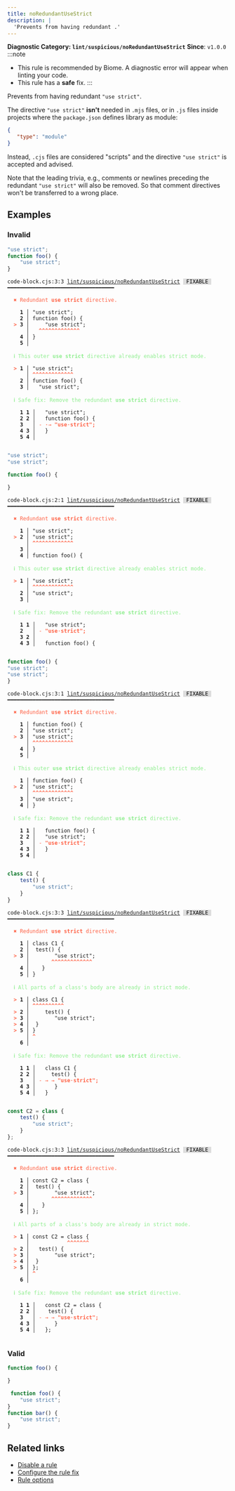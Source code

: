 ```yaml
---
title: noRedundantUseStrict
description: |
  'Prevents from having redundant .'
---
```


**Diagnostic Category: `lint/suspicious/noRedundantUseStrict`**
<Tabs>
<TabItem label="JavaScript (and super languages)" icon="seti:javascript">
**Since**: `v1.0.0`
:::note
- This rule is recommended by Biome. A diagnostic error will appear when linting your code.
- This rule has a **safe** fix.
:::

Prevents from having redundant `"use strict"`.

The directive `"use strict"` **isn't** needed in `.mjs` files, or in `.js` files inside projects where the `package.json` defines library as module:

```json
{
   "type": "module"
}
```

Instead, `.cjs` files are considered "scripts" and the directive `"use strict"` is accepted and advised.

Note that the leading trivia, e.g., comments or newlines preceding
the redundant `"use strict"` will also be removed. So that comment
directives won't be transferred to a wrong place.

## Examples

### Invalid

```cjs
"use strict";
function foo() {
 	"use strict";
}
```

<pre class="language-text"><code class="language-text">code-block.cjs:3:3 <a href="https://biomejs.dev/linter/rules/no-redundant-use-strict">lint/suspicious/noRedundantUseStrict</a> <span style="color: #000; background-color: #ddd;"> FIXABLE </span> ━━━━━━━━━━━━━━━━━━━━━━━━━━━━━━━━━━<br /><br /><strong><span style="color: Tomato;">  </span></strong><strong><span style="color: Tomato;">✖</span></strong> <span style="color: Tomato;">Redundant </span><span style="color: Tomato;"><strong>use strict</strong></span><span style="color: Tomato;"> directive.</span><br />  <br />    <strong>1 │ </strong>&quot;use strict&quot;;<br />    <strong>2 │ </strong>function foo() &#123;<br /><strong><span style="color: Tomato;">  </span></strong><strong><span style="color: Tomato;">&gt;</span></strong> <strong>3 │ </strong> 	&quot;use strict&quot;;<br />   <strong>   │ </strong> 	<strong><span style="color: Tomato;">^</span></strong><strong><span style="color: Tomato;">^</span></strong><strong><span style="color: Tomato;">^</span></strong><strong><span style="color: Tomato;">^</span></strong><strong><span style="color: Tomato;">^</span></strong><strong><span style="color: Tomato;">^</span></strong><strong><span style="color: Tomato;">^</span></strong><strong><span style="color: Tomato;">^</span></strong><strong><span style="color: Tomato;">^</span></strong><strong><span style="color: Tomato;">^</span></strong><strong><span style="color: Tomato;">^</span></strong><strong><span style="color: Tomato;">^</span></strong><strong><span style="color: Tomato;">^</span></strong><br />    <strong>4 │ </strong>&#125;<br />    <strong>5 │ </strong><br />  <br /><strong><span style="color: lightgreen;">  </span></strong><strong><span style="color: lightgreen;">ℹ</span></strong> <span style="color: lightgreen;">This outer </span><span style="color: lightgreen;"><strong>use strict</strong></span><span style="color: lightgreen;"> directive already enables strict mode.</span><br />  <br /><strong><span style="color: Tomato;">  </span></strong><strong><span style="color: Tomato;">&gt;</span></strong> <strong>1 │ </strong>&quot;use strict&quot;;<br />   <strong>   │ </strong><strong><span style="color: Tomato;">^</span></strong><strong><span style="color: Tomato;">^</span></strong><strong><span style="color: Tomato;">^</span></strong><strong><span style="color: Tomato;">^</span></strong><strong><span style="color: Tomato;">^</span></strong><strong><span style="color: Tomato;">^</span></strong><strong><span style="color: Tomato;">^</span></strong><strong><span style="color: Tomato;">^</span></strong><strong><span style="color: Tomato;">^</span></strong><strong><span style="color: Tomato;">^</span></strong><strong><span style="color: Tomato;">^</span></strong><strong><span style="color: Tomato;">^</span></strong><strong><span style="color: Tomato;">^</span></strong><br />    <strong>2 │ </strong>function foo() &#123;<br />    <strong>3 │ </strong> 	&quot;use strict&quot;;<br />  <br /><strong><span style="color: lightgreen;">  </span></strong><strong><span style="color: lightgreen;">ℹ</span></strong> <span style="color: lightgreen;">Safe fix</span><span style="color: lightgreen;">: </span><span style="color: lightgreen;">Remove the redundant </span><span style="color: lightgreen;"><strong>use strict</strong></span><span style="color: lightgreen;"> directive.</span><br />  <br />    <strong>1</strong> <strong>1</strong><strong> │ </strong>  &quot;use strict&quot;;<br />    <strong>2</strong> <strong>2</strong><strong> │ </strong>  function foo() &#123;<br />    <strong>3</strong>  <strong> │ </strong><span style="color: Tomato;">-</span> <span style="color: Tomato;"><span style="opacity: 0.8;"><strong>·</strong></span></span><span style="color: Tomato;"><span style="opacity: 0.8;"><strong>→ </strong></span></span><span style="color: Tomato;"><strong>&quot;</strong></span><span style="color: Tomato;"><strong>u</strong></span><span style="color: Tomato;"><strong>s</strong></span><span style="color: Tomato;"><strong>e</strong></span><span style="color: Tomato;"><span style="opacity: 0.8;"><strong>·</strong></span></span><span style="color: Tomato;"><strong>s</strong></span><span style="color: Tomato;"><strong>t</strong></span><span style="color: Tomato;"><strong>r</strong></span><span style="color: Tomato;"><strong>i</strong></span><span style="color: Tomato;"><strong>c</strong></span><span style="color: Tomato;"><strong>t</strong></span><span style="color: Tomato;"><strong>&quot;</strong></span><span style="color: Tomato;"><strong>;</strong></span><br />    <strong>4</strong> <strong>3</strong><strong> │ </strong>  &#125;<br />    <strong>5</strong> <strong>4</strong><strong> │ </strong>  <br />  <br /></code></pre>

```cjs
"use strict";
"use strict";

function foo() {

}
```

<pre class="language-text"><code class="language-text">code-block.cjs:2:1 <a href="https://biomejs.dev/linter/rules/no-redundant-use-strict">lint/suspicious/noRedundantUseStrict</a> <span style="color: #000; background-color: #ddd;"> FIXABLE </span> ━━━━━━━━━━━━━━━━━━━━━━━━━━━━━━━━━━<br /><br /><strong><span style="color: Tomato;">  </span></strong><strong><span style="color: Tomato;">✖</span></strong> <span style="color: Tomato;">Redundant </span><span style="color: Tomato;"><strong>use strict</strong></span><span style="color: Tomato;"> directive.</span><br />  <br />    <strong>1 │ </strong>&quot;use strict&quot;;<br /><strong><span style="color: Tomato;">  </span></strong><strong><span style="color: Tomato;">&gt;</span></strong> <strong>2 │ </strong>&quot;use strict&quot;;<br />   <strong>   │ </strong><strong><span style="color: Tomato;">^</span></strong><strong><span style="color: Tomato;">^</span></strong><strong><span style="color: Tomato;">^</span></strong><strong><span style="color: Tomato;">^</span></strong><strong><span style="color: Tomato;">^</span></strong><strong><span style="color: Tomato;">^</span></strong><strong><span style="color: Tomato;">^</span></strong><strong><span style="color: Tomato;">^</span></strong><strong><span style="color: Tomato;">^</span></strong><strong><span style="color: Tomato;">^</span></strong><strong><span style="color: Tomato;">^</span></strong><strong><span style="color: Tomato;">^</span></strong><strong><span style="color: Tomato;">^</span></strong><br />    <strong>3 │ </strong><br />    <strong>4 │ </strong>function foo() &#123;<br />  <br /><strong><span style="color: lightgreen;">  </span></strong><strong><span style="color: lightgreen;">ℹ</span></strong> <span style="color: lightgreen;">This outer </span><span style="color: lightgreen;"><strong>use strict</strong></span><span style="color: lightgreen;"> directive already enables strict mode.</span><br />  <br /><strong><span style="color: Tomato;">  </span></strong><strong><span style="color: Tomato;">&gt;</span></strong> <strong>1 │ </strong>&quot;use strict&quot;;<br />   <strong>   │ </strong><strong><span style="color: Tomato;">^</span></strong><strong><span style="color: Tomato;">^</span></strong><strong><span style="color: Tomato;">^</span></strong><strong><span style="color: Tomato;">^</span></strong><strong><span style="color: Tomato;">^</span></strong><strong><span style="color: Tomato;">^</span></strong><strong><span style="color: Tomato;">^</span></strong><strong><span style="color: Tomato;">^</span></strong><strong><span style="color: Tomato;">^</span></strong><strong><span style="color: Tomato;">^</span></strong><strong><span style="color: Tomato;">^</span></strong><strong><span style="color: Tomato;">^</span></strong><strong><span style="color: Tomato;">^</span></strong><br />    <strong>2 │ </strong>&quot;use strict&quot;;<br />    <strong>3 │ </strong><br />  <br /><strong><span style="color: lightgreen;">  </span></strong><strong><span style="color: lightgreen;">ℹ</span></strong> <span style="color: lightgreen;">Safe fix</span><span style="color: lightgreen;">: </span><span style="color: lightgreen;">Remove the redundant </span><span style="color: lightgreen;"><strong>use strict</strong></span><span style="color: lightgreen;"> directive.</span><br />  <br />    <strong>1</strong> <strong>1</strong><strong> │ </strong>  &quot;use strict&quot;;<br />    <strong>2</strong>  <strong> │ </strong><span style="color: Tomato;">-</span> <span style="color: Tomato;"><strong>&quot;</strong></span><span style="color: Tomato;"><strong>u</strong></span><span style="color: Tomato;"><strong>s</strong></span><span style="color: Tomato;"><strong>e</strong></span><span style="color: Tomato;"><span style="opacity: 0.8;"><strong>·</strong></span></span><span style="color: Tomato;"><strong>s</strong></span><span style="color: Tomato;"><strong>t</strong></span><span style="color: Tomato;"><strong>r</strong></span><span style="color: Tomato;"><strong>i</strong></span><span style="color: Tomato;"><strong>c</strong></span><span style="color: Tomato;"><strong>t</strong></span><span style="color: Tomato;"><strong>&quot;</strong></span><span style="color: Tomato;"><strong>;</strong></span><br />    <strong>3</strong> <strong>2</strong><strong> │ </strong>  <br />    <strong>4</strong> <strong>3</strong><strong> │ </strong>  function foo() &#123;<br />  <br /></code></pre>

```cjs
function foo() {
"use strict";
"use strict";
}
```

<pre class="language-text"><code class="language-text">code-block.cjs:3:1 <a href="https://biomejs.dev/linter/rules/no-redundant-use-strict">lint/suspicious/noRedundantUseStrict</a> <span style="color: #000; background-color: #ddd;"> FIXABLE </span> ━━━━━━━━━━━━━━━━━━━━━━━━━━━━━━━━━━<br /><br /><strong><span style="color: Tomato;">  </span></strong><strong><span style="color: Tomato;">✖</span></strong> <span style="color: Tomato;">Redundant </span><span style="color: Tomato;"><strong>use strict</strong></span><span style="color: Tomato;"> directive.</span><br />  <br />    <strong>1 │ </strong>function foo() &#123;<br />    <strong>2 │ </strong>&quot;use strict&quot;;<br /><strong><span style="color: Tomato;">  </span></strong><strong><span style="color: Tomato;">&gt;</span></strong> <strong>3 │ </strong>&quot;use strict&quot;;<br />   <strong>   │ </strong><strong><span style="color: Tomato;">^</span></strong><strong><span style="color: Tomato;">^</span></strong><strong><span style="color: Tomato;">^</span></strong><strong><span style="color: Tomato;">^</span></strong><strong><span style="color: Tomato;">^</span></strong><strong><span style="color: Tomato;">^</span></strong><strong><span style="color: Tomato;">^</span></strong><strong><span style="color: Tomato;">^</span></strong><strong><span style="color: Tomato;">^</span></strong><strong><span style="color: Tomato;">^</span></strong><strong><span style="color: Tomato;">^</span></strong><strong><span style="color: Tomato;">^</span></strong><strong><span style="color: Tomato;">^</span></strong><br />    <strong>4 │ </strong>&#125;<br />    <strong>5 │ </strong><br />  <br /><strong><span style="color: lightgreen;">  </span></strong><strong><span style="color: lightgreen;">ℹ</span></strong> <span style="color: lightgreen;">This outer </span><span style="color: lightgreen;"><strong>use strict</strong></span><span style="color: lightgreen;"> directive already enables strict mode.</span><br />  <br />    <strong>1 │ </strong>function foo() &#123;<br /><strong><span style="color: Tomato;">  </span></strong><strong><span style="color: Tomato;">&gt;</span></strong> <strong>2 │ </strong>&quot;use strict&quot;;<br />   <strong>   │ </strong><strong><span style="color: Tomato;">^</span></strong><strong><span style="color: Tomato;">^</span></strong><strong><span style="color: Tomato;">^</span></strong><strong><span style="color: Tomato;">^</span></strong><strong><span style="color: Tomato;">^</span></strong><strong><span style="color: Tomato;">^</span></strong><strong><span style="color: Tomato;">^</span></strong><strong><span style="color: Tomato;">^</span></strong><strong><span style="color: Tomato;">^</span></strong><strong><span style="color: Tomato;">^</span></strong><strong><span style="color: Tomato;">^</span></strong><strong><span style="color: Tomato;">^</span></strong><strong><span style="color: Tomato;">^</span></strong><br />    <strong>3 │ </strong>&quot;use strict&quot;;<br />    <strong>4 │ </strong>&#125;<br />  <br /><strong><span style="color: lightgreen;">  </span></strong><strong><span style="color: lightgreen;">ℹ</span></strong> <span style="color: lightgreen;">Safe fix</span><span style="color: lightgreen;">: </span><span style="color: lightgreen;">Remove the redundant </span><span style="color: lightgreen;"><strong>use strict</strong></span><span style="color: lightgreen;"> directive.</span><br />  <br />    <strong>1</strong> <strong>1</strong><strong> │ </strong>  function foo() &#123;<br />    <strong>2</strong> <strong>2</strong><strong> │ </strong>  &quot;use strict&quot;;<br />    <strong>3</strong>  <strong> │ </strong><span style="color: Tomato;">-</span> <span style="color: Tomato;"><strong>&quot;</strong></span><span style="color: Tomato;"><strong>u</strong></span><span style="color: Tomato;"><strong>s</strong></span><span style="color: Tomato;"><strong>e</strong></span><span style="color: Tomato;"><span style="opacity: 0.8;"><strong>·</strong></span></span><span style="color: Tomato;"><strong>s</strong></span><span style="color: Tomato;"><strong>t</strong></span><span style="color: Tomato;"><strong>r</strong></span><span style="color: Tomato;"><strong>i</strong></span><span style="color: Tomato;"><strong>c</strong></span><span style="color: Tomato;"><strong>t</strong></span><span style="color: Tomato;"><strong>&quot;</strong></span><span style="color: Tomato;"><strong>;</strong></span><br />    <strong>4</strong> <strong>3</strong><strong> │ </strong>  &#125;<br />    <strong>5</strong> <strong>4</strong><strong> │ </strong>  <br />  <br /></code></pre>

```cjs
class C1 {
	test() {
		"use strict";
	}
}
```

<pre class="language-text"><code class="language-text">code-block.cjs:3:3 <a href="https://biomejs.dev/linter/rules/no-redundant-use-strict">lint/suspicious/noRedundantUseStrict</a> <span style="color: #000; background-color: #ddd;"> FIXABLE </span> ━━━━━━━━━━━━━━━━━━━━━━━━━━━━━━━━━━<br /><br /><strong><span style="color: Tomato;">  </span></strong><strong><span style="color: Tomato;">✖</span></strong> <span style="color: Tomato;">Redundant </span><span style="color: Tomato;"><strong>use strict</strong></span><span style="color: Tomato;"> directive.</span><br />  <br />    <strong>1 │ </strong>class C1 &#123;<br />    <strong>2 │ </strong>	test() &#123;<br /><strong><span style="color: Tomato;">  </span></strong><strong><span style="color: Tomato;">&gt;</span></strong> <strong>3 │ </strong>		&quot;use strict&quot;;<br />   <strong>   │ </strong>		<strong><span style="color: Tomato;">^</span></strong><strong><span style="color: Tomato;">^</span></strong><strong><span style="color: Tomato;">^</span></strong><strong><span style="color: Tomato;">^</span></strong><strong><span style="color: Tomato;">^</span></strong><strong><span style="color: Tomato;">^</span></strong><strong><span style="color: Tomato;">^</span></strong><strong><span style="color: Tomato;">^</span></strong><strong><span style="color: Tomato;">^</span></strong><strong><span style="color: Tomato;">^</span></strong><strong><span style="color: Tomato;">^</span></strong><strong><span style="color: Tomato;">^</span></strong><strong><span style="color: Tomato;">^</span></strong><br />    <strong>4 │ </strong>	&#125;<br />    <strong>5 │ </strong>&#125;<br />  <br /><strong><span style="color: lightgreen;">  </span></strong><strong><span style="color: lightgreen;">ℹ</span></strong> <span style="color: lightgreen;">All parts of a class's body are already in strict mode.</span><br />  <br /><strong><span style="color: Tomato;">  </span></strong><strong><span style="color: Tomato;">&gt;</span></strong> <strong>1 │ </strong>class C1 &#123;<br />   <strong>   │ </strong><strong><span style="color: Tomato;">^</span></strong><strong><span style="color: Tomato;">^</span></strong><strong><span style="color: Tomato;">^</span></strong><strong><span style="color: Tomato;">^</span></strong><strong><span style="color: Tomato;">^</span></strong><strong><span style="color: Tomato;">^</span></strong><strong><span style="color: Tomato;">^</span></strong><strong><span style="color: Tomato;">^</span></strong><strong><span style="color: Tomato;">^</span></strong><strong><span style="color: Tomato;">^</span></strong><br /><strong><span style="color: Tomato;">  </span></strong><strong><span style="color: Tomato;">&gt;</span></strong> <strong>2 │ </strong>	test() &#123;<br /><strong><span style="color: Tomato;">  </span></strong><strong><span style="color: Tomato;">&gt;</span></strong> <strong>3 │ </strong>		&quot;use strict&quot;;<br /><strong><span style="color: Tomato;">  </span></strong><strong><span style="color: Tomato;">&gt;</span></strong> <strong>4 │ </strong>	&#125;<br /><strong><span style="color: Tomato;">  </span></strong><strong><span style="color: Tomato;">&gt;</span></strong> <strong>5 │ </strong>&#125;<br />   <strong>   │ </strong><strong><span style="color: Tomato;">^</span></strong><br />    <strong>6 │ </strong><br />  <br /><strong><span style="color: lightgreen;">  </span></strong><strong><span style="color: lightgreen;">ℹ</span></strong> <span style="color: lightgreen;">Safe fix</span><span style="color: lightgreen;">: </span><span style="color: lightgreen;">Remove the redundant </span><span style="color: lightgreen;"><strong>use strict</strong></span><span style="color: lightgreen;"> directive.</span><br />  <br />    <strong>1</strong> <strong>1</strong><strong> │ </strong>  class C1 &#123;<br />    <strong>2</strong> <strong>2</strong><strong> │ </strong>  	test() &#123;<br />    <strong>3</strong>  <strong> │ </strong><span style="color: Tomato;">-</span> <span style="color: Tomato;"><span style="opacity: 0.8;"><strong>→ </strong></span></span><span style="color: Tomato;"><span style="opacity: 0.8;"><strong>→ </strong></span></span><span style="color: Tomato;"><strong>&quot;</strong></span><span style="color: Tomato;"><strong>u</strong></span><span style="color: Tomato;"><strong>s</strong></span><span style="color: Tomato;"><strong>e</strong></span><span style="color: Tomato;"><span style="opacity: 0.8;"><strong>·</strong></span></span><span style="color: Tomato;"><strong>s</strong></span><span style="color: Tomato;"><strong>t</strong></span><span style="color: Tomato;"><strong>r</strong></span><span style="color: Tomato;"><strong>i</strong></span><span style="color: Tomato;"><strong>c</strong></span><span style="color: Tomato;"><strong>t</strong></span><span style="color: Tomato;"><strong>&quot;</strong></span><span style="color: Tomato;"><strong>;</strong></span><br />    <strong>4</strong> <strong>3</strong><strong> │ </strong>  	&#125;<br />    <strong>5</strong> <strong>4</strong><strong> │ </strong>  &#125;<br />  <br /></code></pre>

```cjs
const C2 = class {
	test() {
		"use strict";
	}
};

```

<pre class="language-text"><code class="language-text">code-block.cjs:3:3 <a href="https://biomejs.dev/linter/rules/no-redundant-use-strict">lint/suspicious/noRedundantUseStrict</a> <span style="color: #000; background-color: #ddd;"> FIXABLE </span> ━━━━━━━━━━━━━━━━━━━━━━━━━━━━━━━━━━<br /><br /><strong><span style="color: Tomato;">  </span></strong><strong><span style="color: Tomato;">✖</span></strong> <span style="color: Tomato;">Redundant </span><span style="color: Tomato;"><strong>use strict</strong></span><span style="color: Tomato;"> directive.</span><br />  <br />    <strong>1 │ </strong>const C2 = class &#123;<br />    <strong>2 │ </strong>	test() &#123;<br /><strong><span style="color: Tomato;">  </span></strong><strong><span style="color: Tomato;">&gt;</span></strong> <strong>3 │ </strong>		&quot;use strict&quot;;<br />   <strong>   │ </strong>		<strong><span style="color: Tomato;">^</span></strong><strong><span style="color: Tomato;">^</span></strong><strong><span style="color: Tomato;">^</span></strong><strong><span style="color: Tomato;">^</span></strong><strong><span style="color: Tomato;">^</span></strong><strong><span style="color: Tomato;">^</span></strong><strong><span style="color: Tomato;">^</span></strong><strong><span style="color: Tomato;">^</span></strong><strong><span style="color: Tomato;">^</span></strong><strong><span style="color: Tomato;">^</span></strong><strong><span style="color: Tomato;">^</span></strong><strong><span style="color: Tomato;">^</span></strong><strong><span style="color: Tomato;">^</span></strong><br />    <strong>4 │ </strong>	&#125;<br />    <strong>5 │ </strong>&#125;;<br />  <br /><strong><span style="color: lightgreen;">  </span></strong><strong><span style="color: lightgreen;">ℹ</span></strong> <span style="color: lightgreen;">All parts of a class's body are already in strict mode.</span><br />  <br /><strong><span style="color: Tomato;">  </span></strong><strong><span style="color: Tomato;">&gt;</span></strong> <strong>1 │ </strong>const C2 = class &#123;<br />   <strong>   │ </strong>           <strong><span style="color: Tomato;">^</span></strong><strong><span style="color: Tomato;">^</span></strong><strong><span style="color: Tomato;">^</span></strong><strong><span style="color: Tomato;">^</span></strong><strong><span style="color: Tomato;">^</span></strong><strong><span style="color: Tomato;">^</span></strong><strong><span style="color: Tomato;">^</span></strong><br /><strong><span style="color: Tomato;">  </span></strong><strong><span style="color: Tomato;">&gt;</span></strong> <strong>2 │ </strong>	test() &#123;<br /><strong><span style="color: Tomato;">  </span></strong><strong><span style="color: Tomato;">&gt;</span></strong> <strong>3 │ </strong>		&quot;use strict&quot;;<br /><strong><span style="color: Tomato;">  </span></strong><strong><span style="color: Tomato;">&gt;</span></strong> <strong>4 │ </strong>	&#125;<br /><strong><span style="color: Tomato;">  </span></strong><strong><span style="color: Tomato;">&gt;</span></strong> <strong>5 │ </strong>&#125;;<br />   <strong>   │ </strong><strong><span style="color: Tomato;">^</span></strong><br />    <strong>6 │ </strong><br />  <br /><strong><span style="color: lightgreen;">  </span></strong><strong><span style="color: lightgreen;">ℹ</span></strong> <span style="color: lightgreen;">Safe fix</span><span style="color: lightgreen;">: </span><span style="color: lightgreen;">Remove the redundant </span><span style="color: lightgreen;"><strong>use strict</strong></span><span style="color: lightgreen;"> directive.</span><br />  <br />    <strong>1</strong> <strong>1</strong><strong> │ </strong>  const C2 = class &#123;<br />    <strong>2</strong> <strong>2</strong><strong> │ </strong>  	test() &#123;<br />    <strong>3</strong>  <strong> │ </strong><span style="color: Tomato;">-</span> <span style="color: Tomato;"><span style="opacity: 0.8;"><strong>→ </strong></span></span><span style="color: Tomato;"><span style="opacity: 0.8;"><strong>→ </strong></span></span><span style="color: Tomato;"><strong>&quot;</strong></span><span style="color: Tomato;"><strong>u</strong></span><span style="color: Tomato;"><strong>s</strong></span><span style="color: Tomato;"><strong>e</strong></span><span style="color: Tomato;"><span style="opacity: 0.8;"><strong>·</strong></span></span><span style="color: Tomato;"><strong>s</strong></span><span style="color: Tomato;"><strong>t</strong></span><span style="color: Tomato;"><strong>r</strong></span><span style="color: Tomato;"><strong>i</strong></span><span style="color: Tomato;"><strong>c</strong></span><span style="color: Tomato;"><strong>t</strong></span><span style="color: Tomato;"><strong>&quot;</strong></span><span style="color: Tomato;"><strong>;</strong></span><br />    <strong>4</strong> <strong>3</strong><strong> │ </strong>  	&#125;<br />    <strong>5</strong> <strong>4</strong><strong> │ </strong>  &#125;;<br />  <br /></code></pre>

### Valid

```cjs
function foo() {

}
```

```cjs
 function foo() {
    "use strict";
}
function bar() {
    "use strict";
}
```

## Related links

- [Disable a rule](/linter/#disable-a-lint-rule)
- [Configure the rule fix](/linter#configure-the-rule-fix)
- [Rule options](/linter/#rule-options)

</TabItem>
</Tabs>

